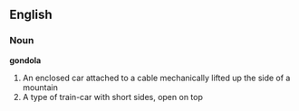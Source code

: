 ==English==

===Noun===
'''gondola'''
#An enclosed car attached to a cable mechanically lifted up the side of a mountain
#A type of train-car with short sides, open on top